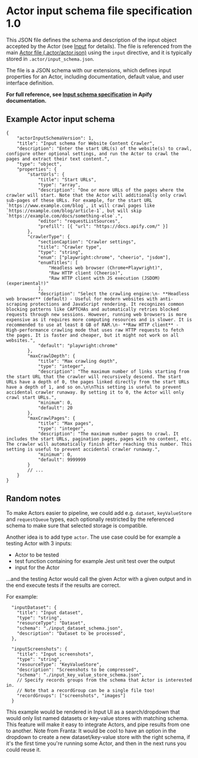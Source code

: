 # Actor input schema file specification 1.0

This JSON file defines the schema and description of the input object accepted by the Actor (see [Input](/#input) for details). The file is referenced from the main [Actor file (.actor/actor.json)](/actor-file) using the `input` directive, and it is typically stored in `.actor/input_schema.json`.

The file is a JSON schema with our extensions, which defines input properties for an Actor, including documentation, default value, and user interface definition.

**For full reference, see [Input schema specification](https://docs.apify.com/platform/actors/development/actor-definition/input-schema/specification/v1) in Apify documentation.**

## Example Actor input schema

```jsonc
{
    "actorInputSchemaVersion": 1,
    "title": "Input schema for Website Content Crawler",
    "description": "Enter the start URL(s) of the website(s) to crawl, configure other optional settings, and run the Actor to crawl the pages and extract their text content.",
    "type": "object",
    "properties": {
        "startUrls": {
            "title": "Start URLs",
            "type": "array",
            "description": "One or more URLs of the pages where the crawler will start. Note that the Actor will additionally only crawl sub-pages of these URLs. For example, for the start URL `https://www.example.com/blog`, it will crawl pages like `https://example.com/blog/article-1`, but will skip `https://example.com/docs/something-else`.",
            "editor": "requestListSources",
            "prefill": [{ "url": "https://docs.apify.com/" }]
        },
        "crawlerType": {
            "sectionCaption": "Crawler settings",
            "title": "Crawler type",
            "type": "string",
            "enum": ["playwright:chrome", "cheerio", "jsdom"],
            "enumTitles": [
                "Headless web browser (Chrome+Playwright)",
                "Raw HTTP client (Cheerio)",
                "Raw HTTP client with JS execution (JSDOM) (experimental!)"
            ],
            "description": "Select the crawling engine:\n- **Headless web browser** (default) - Useful for modern websites with anti-scraping protections and JavaScript rendering. It recognizes common blocking patterns like CAPTCHAs and automatically retries blocked requests through new sessions. However, running web browsers is more expensive as it requires more computing resources and is slower. It is recommended to use at least 8 GB of RAM.\n- **Raw HTTP client** - High-performance crawling mode that uses raw HTTP requests to fetch the pages. It is faster and cheaper, but it might not work on all websites.",
            "default": "playwright:chrome"
        },
        "maxCrawlDepth": {
            "title": "Max crawling depth",
            "type": "integer",
            "description": "The maximum number of links starting from the start URL that the crawler will recursively descend. The start URLs have a depth of 0, the pages linked directly from the start URLs have a depth of 1, and so on.\n\nThis setting is useful to prevent accidental crawler runaway. By setting it to 0, the Actor will only crawl start URLs.",
            "minimum": 0,
            "default": 20
        },
        "maxCrawlPages": {
            "title": "Max pages",
            "type": "integer",
            "description": "The maximum number pages to crawl. It includes the start URLs, pagination pages, pages with no content, etc. The crawler will automatically finish after reaching this number. This setting is useful to prevent accidental crawler runaway.",
            "minimum": 0,
            "default": 9999999
        }
        // ...
    }
}
```

## Random notes

To make Actors easier to pipeline, we could add e.g. `dataset`, `keyValueStore` and `requestQueue` types, each optionally restricted by the referenced schema to make sure that selected storage is compatible.

Another idea is to add type `actor`. The use case could be for example a testing Actor with 3 inputs:

-   Actor to be tested
-   test function containing for example Jest unit test over the output
-   input for the Actor

...and the testing Actor would call the given Actor with a given output and in the end execute tests if the results are correct.

For example:

```jsonc
  "inputDataset": {
    "title": "Input dataset",
    "type": "string",
    "resourceType": "Dataset",
    "schema": "./input_dataset_schema.json",
    "description": "Dataset to be processed",
  },

  "inputScreenshots": {
    "title": "Input screenshots",
    "type": "string",
    "resourceType": "KeyValueStore",
    "description": "Screenshots to be compressed",
    "schema": "./input_key_value_store_schema.json",
    // Specify records groups from the schema that Actor is interested in.
    // Note that a recordGroup can be a single file too!
    "recordGroups": ["screenshots", "images"]
  }
```

This example would be rendered in Input UI as a search/dropdown that would only list named datasets or key-value stores with matching schema. This feature will make it easy to integrate Actors, and pipe results from one to another. Note from Franta: It would be cool to have an option in the dropdown to create a new dataset/key-value store with the right schema, if it's the first time you're running some Actor, and then in the next runs you could reuse it.
